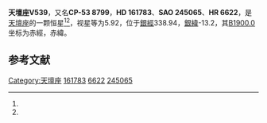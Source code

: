 {{Starbox begin
| name = 天壇座V539
}}
{{Starbox observe
| epoch = [[J2000.0|J2000.0]]
| constell = [[天壇座|天壇座]]<ref name=SIMBAD>{{cite web
 | url=http://simbad.u-strasbg.fr/simbad/sim-id?Ident=HR+6622
 | title =Pulsating variable Star
 | publisher=Centre de Données astronomiques de Strasbourg
 | work=SIMBAD
 | accessdate=2012-07-13}}</ref><ref name=DATA>{{cite web
 | url=http://vizier.u-strasbg.fr/viz-bin/VizieR-5?-out.add=.&-source=5050&-corr=PK=HR&-out.max=9999&HR=6622
 | title=VizieR Detailed Page
 | accessdate=2012-07-13
 | archive-date=2012-05-05
 | archive-url=https://web.archive.org/web/20120505175800/http://vizier.u-strasbg.fr/viz-bin/VizieR-5?-out.add=.&-source=5050&-corr=PK=HR&-out.max=9999&HR=6622
 | dead-url=no
 }}</ref>
| 星官 = 
| ra = {{RA|17|50|28.2}}<ref name=SIMBAD /><ref name=DATA />
| dec = {{DEC|-53|36|44}}<ref name=SIMBAD /><ref name=DATA />
| appmag_v = 5.92<ref name=SIMBAD /><ref name=DATA />
}}
{{Starbox character
| class = B2V+B3V<ref name=SIMBAD /><ref name=DATA />
| b-v = -0.08<ref name=SIMBAD /><ref name=DATA />
| u-b = -0.64<ref name=SIMBAD /><ref name=DATA />
| r-i = <ref name=SIMBAD /><ref name=DATA />
| variable = 
}}
{{Starbox astrometry
| radial_v = -0.64
| prop_mo_ra = -8
| parallax = 
| p_error = 
}}
{{Starbox catalog
| names =CP-53 8799，[[SAO星表|SAO]] 245065，[[HD星表|HD]] 161783，[[HR星表|HR]] 6622}}
{{Starbox reference |Simbad=HR+6622}}
{{Starbox end}}

'''天壇座V539'''，又名'''CP-53 8799'''，'''HD 161783'''、'''SAO 245065'''、'''HR 6622'''，是[[天壇座|天壇座]]的一颗恒星<ref name=SIMBAD /><ref name=DATA />，视星等为5.92，位于[[銀道座標系|銀經]]338.94，[[銀道座標系|銀緯]]-13.2，其[[B1900.0|B1900.0]]坐标为赤經{{RA|17|42|20}}，赤緯{{DEC|-53|-13.2|45}}。

== 参考文献 ==
{{reflist}}

{{star-stub}}

{{天壇座恒星}}
[[Category:天壇座|Category:天壇座]]
[[Category:HD和HDE天體|161783]]
[[Category:HR天體|6622]]
[[Category:SAO天體|245065]]